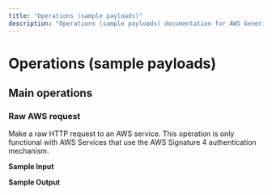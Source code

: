 ```yaml
---
title: "Operations (sample payloads)"
description: "Operations (sample payloads) documentation for AWS Generic Connector connector"
---
```


# Operations (sample payloads)

## Main operations

### Raw AWS request

Make a raw HTTP request to an AWS service. This operation is only functional with AWS Services that use the AWS Signature 4 authentication mechanism.

**Sample Input**

**Sample Output**

